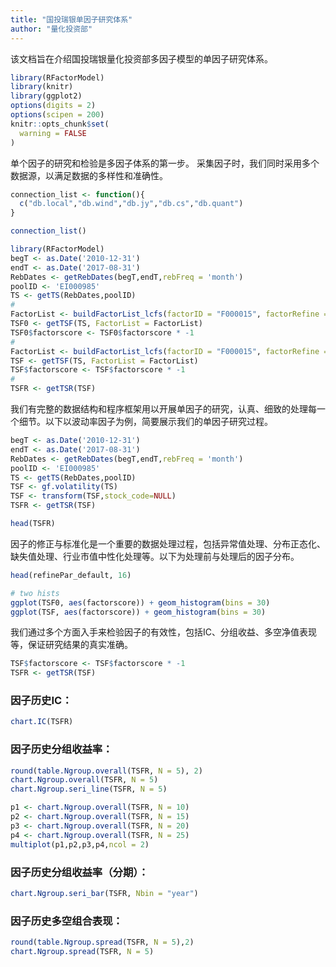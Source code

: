 ```yaml
---
title: "国投瑞银单因子研究体系"
author: "量化投资部"
---
```


该文档旨在介绍国投瑞银量化投资部多因子模型的单因子研究体系。

```r
library(RFactorModel)
library(knitr)
library(ggplot2)
options(digits = 2)
options(scipen = 200)
knitr::opts_chunk$set(
  warning = FALSE
)
```

单个因子的研究和检验是多因子体系的第一步。
采集因子时，我们同时采用多个数据源，以满足数据的多样性和准确性。
```r
connection_list <- function(){
  c("db.local","db.wind","db.jy","db.cs","db.quant")
}
```

```r
connection_list()
```

```r
library(RFactorModel)
begT <- as.Date('2010-12-31')
endT <- as.Date('2017-08-31')
RebDates <- getRebDates(begT,endT,rebFreq = 'month')
poolID <- 'EI000985'
TS <- getTS(RebDates,poolID)
#
FactorList <- buildFactorList_lcfs(factorID = "F000015", factorRefine = refinePar_default("none"))
TSF0 <- getTSF(TS, FactorList = FactorList)
TSF0$factorscore <- TSF0$factorscore * -1
#
FactorList <- buildFactorList_lcfs(factorID = "F000015", factorRefine = refinePar_default("old_robust"))
TSF <- getTSF(TS, FactorList = FactorList)
TSF$factorscore <- TSF$factorscore * -1
#
TSFR <- getTSR(TSF)
```

我们有完整的数据结构和程序框架用以开展单因子的研究，认真、细致的处理每一个细节。以下以波动率因子为例，简要展示我们的单因子研究过程。

```r
begT <- as.Date('2010-12-31')
endT <- as.Date('2017-08-31')
RebDates <- getRebDates(begT,endT,rebFreq = 'month')
poolID <- 'EI000985'
TS <- getTS(RebDates,poolID)
TSF <- gf.volatility(TS)
TSF <- transform(TSF,stock_code=NULL)
TSFR <- getTSR(TSF)
```

```r
head(TSFR)
```

因子的修正与标准化是一个重要的数据处理过程，包括异常值处理、分布正态化、缺失值处理、行业市值中性化处理等。以下为处理前与处理后的因子分布。

```r
head(refinePar_default, 16)
```

```r
# two hists
ggplot(TSF0, aes(factorscore)) + geom_histogram(bins = 30)
ggplot(TSF, aes(factorscore)) + geom_histogram(bins = 30)
```

我们通过多个方面入手来检验因子的有效性，包括IC、分组收益、多空净值表现等，保证研究结果的真实准确。

```r
TSF$factorscore <- TSF$factorscore * -1
TSFR <- getTSR(TSF)
```

### 因子历史IC：

```r
chart.IC(TSFR)
```

### 因子历史分组收益率：

```r
round(table.Ngroup.overall(TSFR, N = 5), 2)
chart.Ngroup.overall(TSFR, N = 5)
chart.Ngroup.seri_line(TSFR, N = 5)
```

```r
p1 <- chart.Ngroup.overall(TSFR, N = 10)
p2 <- chart.Ngroup.overall(TSFR, N = 15)
p3 <- chart.Ngroup.overall(TSFR, N = 20)
p4 <- chart.Ngroup.overall(TSFR, N = 25)
multiplot(p1,p2,p3,p4,ncol = 2)
```

### 因子历史分组收益率（分期）：

```r
chart.Ngroup.seri_bar(TSFR, Nbin = "year")
```

### 因子历史多空组合表现：

```r
round(table.Ngroup.spread(TSFR, N = 5),2)
chart.Ngroup.spread(TSFR, N = 5)
```


